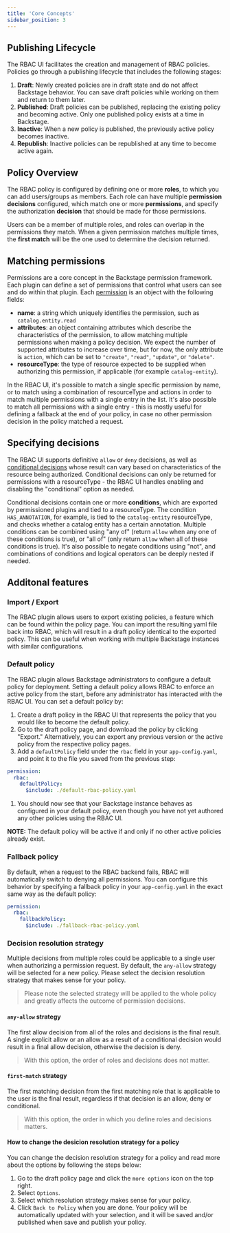 ```yaml
---
title: 'Core Concepts'
sidebar_position: 3
---
```


## Publishing Lifecycle

The RBAC UI facilitates the creation and management of RBAC policies. Policies go through a publishing lifecycle that includes the following stages:

1. **Draft**: Newly created policies are in draft state and do not affect Backstage behavior. You can save draft policies while working on them and return to them later.
2. **Published**: Draft policies can be published, replacing the existing policy and becoming active. Only one published policy exists at a time in Backstage.
3. **Inactive**: When a new policy is published, the previously active policy becomes inactive.
4. **Republish**: Inactive policies can be republished at any time to become active again.

## Policy Overview

The RBAC policy is configured by defining one or more **roles**, to which you can add users/groups as members. Each role can have multiple **permission decisions** configured, which match one or more **permissions**, and specify the authorization **decision** that should be made for those permissions.

Users can be a member of multiple roles, and roles can overlap in the permissions they match. When a given permission matches multiple times, the **first match** will be the one used to determine the decision returned.

## Matching permissions

Permissions are a core concept in the Backstage permission framework. Each plugin can define a set of permissions that control what users can see and do within that plugin. Each [permission](https://github.com/backstage/backstage/blob/master/plugins/permission-common/src/types/permission.ts#L39) is an object with the following fields:

- **name**: a string which uniquely identifies the permission, such as `catalog.entity.read`
- **attributes**: an object containing attributes which describe the characteristics of the permission, to allow matching multiple permissions when making a policy decision. We expect the number of supported attributes to increase over time, but for now, the only attribute is `action`, which can be set to `"create"`, `"read"`, `"update"`, or `"delete"`.
- **resourceType**: the type of resource expected to be supplied when authorizing this permission, if applicable (for example `catalog-entity`).

In the RBAC UI, it's possible to match a single specific permission by name, or to match using a combination of resourceType and actions in order to match multiple permissions with a single entry in the list. It's also possible to match all permissions with a single entry - this is mostly useful for defining a fallback at the end of your policy, in case no other permission decision in the policy matched a request.

## Specifying decisions

The RBAC UI supports definitive `allow` or `deny` decisions, as well as [conditional decisions](https://backstage.io/docs/permissions/writing-a-policy#conditional-decisions) whose result can vary based on characteristics of the resource being authorized. Conditional decisions can only be returned for permissions with a resourceType - the RBAC UI handles enabling and disabling the "conditional" option as needed.

Conditional decisions contain one or more **conditions**, which are exported by permissioned plugins and tied to a resourceType. The condition `HAS_ANNOTATION`, for example, is tied to the `catalog-entity` resourceType, and checks whether a catalog entity has a certain annotation. Multiple conditions can be combined using "any of" (return `allow` when any one of these conditions is true), or "all of" (only return `allow` when all of these conditions is true). It's also possible to negate conditions using "not", and combinations of conditions and logical operators can be deeply nested if needed.

## Additonal features

### Import / Export

The RBAC plugin allows users to export existing policies, a feature which can be found within the policy page. You can import the resulting yaml file back into RBAC, which will result in a draft policy identical to the exported policy. This can be useful when working with multiple Backstage instances with similar configurations.

### Default policy

The RBAC plugin allows Backstage administrators to configure a default policy for deployment. Setting a default policy allows RBAC to enforce an active policy from the start, before any administrator has interacted with the RBAC UI. You can set a default policy by:

1. Create a draft policy in the RBAC UI that represents the policy that you would like to become the default policy.
1. Go to the draft policy page, and download the policy by clicking "Export." Alternatively, you can export any previous version or the active policy from the respective policy pages.
1. Add a `defaultPolicy` field under the `rbac` field in your `app-config.yaml`, and point it to the file you saved from the previous step:

```yaml
permission:
  rbac:
    defaultPolicy:
      $include: ./default-rbac-policy.yaml
```

1. You should now see that your Backstage instance behaves as configured in your default policy, even though you have not yet authored any other policies using the RBAC UI.

**NOTE:** The default policy will be active if and only if no other active policies already exist.

### Fallback policy

By default, when a request to the RBAC backend fails, RBAC will automatically switch to denying all permissions. You can configure this behavior by specifying a fallback policy in your `app-config.yaml` in the exact same way as the default policy:

```yaml
permission:
  rbac:
    fallbackPolicy:
      $include: ./fallback-rbac-policy.yaml
```

### Decision resolution strategy

Multiple decisions from multiple roles could be applicable to a single user when authorizing a permission request. By default, the `any-allow` strategy will be selected for a new policy. Please select the decision resolution strategy that makes sense for your policy.

> Please note the selected strategy will be applied to the whole policy and greatly affects the outcome of permission decisions.

#### `any-allow` strategy

The first allow decision from all of the roles and decisions is the final result. A single explicit allow or an allow as a result of a conditional decision would result in a final allow decision, otherwise the decision is deny.

> With this option, the order of roles and decisions does not matter.

#### `first-match` strategy

The first matching decision from the first matching role that is applicable to the user is the final result, regardless if that decision is an allow, deny or conditional.

> With this option, the order in which you define roles and decisions matters.

#### How to change the desicion resolution strategy for a policy

You can change the decision resolution strategy for a policy and read more about the options by following the steps below:

1. Go to the draft policy page and click the `more options` icon on the top right.
2. Select `Options`.
3. Select which resolution strategy makes sense for your policy.
4. Click `Back to Policy` when you are done. Your policy will be automatically updated with your selection, and it will be saved and/or published when save and publish your policy.
